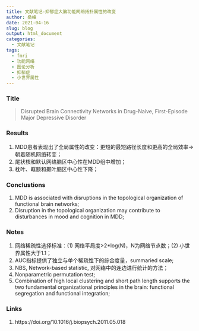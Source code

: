 ```yaml
---
title: 文献笔记-抑郁症大脑功能网络拓扑属性的改变
author: 桑峰
date: 2021-04-16
slug: blog
output: html_document
categories:
  - 文献笔记
tags:
  - fmri
  - 功能网络
  - 图论分析
  - 抑郁症
  - 小世界属性
---
```


### Title

> Disrupted Brain Connectivity Networks in Drug-Naive, First-Episode Major Depressive Disorder

### Results

1. MDD患者表现出了全局属性的改变：更短的最短路径长度和更高的全局效率→朝着随机网络转变；
2. 尾状核和默认网络脑区中心性在MDD组中增加；
3. 枕叶、眶额和颞叶脑区中心性下降；

### Conclustions

1. MDD is associated with disruptions in the topological organization of functional brain networks;
2. Disruption in the topological organization may contribute to disturbances in mood and cognition in MDD;

### Notes

1. 网络稀疏性选择标准：(1) 网络平局度>2*log(N)，N为网络节点数；(2) 小世界属性大于1.1；
2. AUC指标提供了独立与单个稀疏性下的综合度量，summaried scale;
3. NBS, Network-based statistic, 对网络中的连边进行统计的方法；
4. Nonparametric permutation test;
5. Combination of high local clustering and short path length supports the two fundamental organizational principles in the brain: functional segregation and functional integration;

### Links

1. https://doi.org/10.1016/j.biopsych.2011.05.018